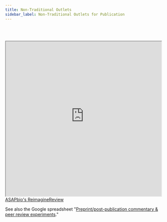 ```yaml
---
title: Non-Traditional Outlets
sidebar_label: Non-Traditional Outlets for Publication
---
```


<br></br>
<iframe src="https://reimaginereview.asapbio.org/explore" width="100%" height="500" title="ReimagineReview"></iframe>
<figcaption><a href = "http://reimaginereview.asapbio.org/explore">ASAPbio's ReimagineReview</a></figcaption>

See also the Google spreadsheet "[Preprint/post-publication commentary & peer review experiments](https://docs.google.com/spreadsheets/d/193Mhl-2p4Q_sgIEhE9tGmynthOxOUjuu2zqf2sWxrwk/edit#gid=0)."
